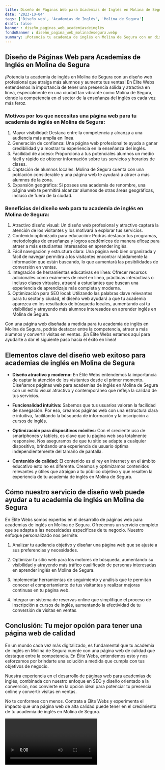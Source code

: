 ```yaml
---
title: Diseño de Páginas Web para Academias de Inglés en Molina de Segura
date: '2023-10-04'
tags: ['Diseño web', 'Academias de Inglés', 'Molina de Segura']
draft: false
banner : diseño_paginas_web_academiasdeinglés
fondoBanner : diseño_pagina_web_molinadesegura.webp
summary: ¡Potencia tu academia de inglés en Molina de Segura con un diseño web profesional que atraiga más alumnos y aumente tus ventas! En Élite Webs entendemos la importancia de tener una presencia sólida y atractiva en línea, especialmente en una ciudad tan vibrante como Molina de Segura, donde la competencia en el sector de la enseñanza del inglés es cada vez más feroz.
---
```


## Diseño de Páginas Web para Academias de Inglés en Molina de Segura

¡Potencia tu academia de inglés en Molina de Segura con un diseño web profesional que atraiga más alumnos y aumente tus ventas! En Élite Webs entendemos la importancia de tener una presencia sólida y atractiva en línea, especialmente en una ciudad tan vibrante como Molina de Segura, donde la competencia en el sector de la enseñanza del inglés es cada vez más feroz.

### Motivos por los que necesitas una página web para tu academia de inglés en Molina de Segura:

1. Mayor visibilidad: Destaca entre la competencia y alcanza a una audiencia más amplia en línea.
2. Generación de confianza: Una página web profesional te ayuda a ganar credibilidad y a mostrar tu experiencia en la enseñanza del inglés.
3. Facilidad de acceso: Proporciona a tus potenciales alumnos un medio fácil y rápido de obtener información sobre tus servicios y horarios de clases.
4. Captación de alumnos locales: Molina de Segura cuenta con una población considerable y una página web te ayudará a atraer a más alumnos de la zona.
5. Expansión geográfica: Si posees una academia de renombre, una página web te permitirá alcanzar alumnos de otras áreas geográficas, incluso de fuera de la ciudad.

### Beneficios del diseño web para tu academia de inglés en Molina de Segura:

1. Atractivo diseño visual: Un diseño web profesional y atractivo captará la atención de los visitantes y los motivará a explorar tus servicios.
2. Contenido optimizado para educación: Podrás destacar tus programas, metodologías de enseñanza y logros académicos de manera eficaz para atraer a más estudiantes interesados en aprender inglés.
3. Fácil navegación y estructura clara: Una página web bien organizada y fácil de navegar permitirá a los visitantes encontrar rápidamente la información que están buscando, lo que aumentará las posibilidades de conversión en ventas.
4. Integración de herramientas educativas en línea: Ofrecer recursos adicionales como exámenes de nivel en línea, prácticas interactivas o incluso clases virtuales, atraerá a estudiantes que buscan una experiencia de aprendizaje más completa y moderna.
5. Optimización para SEO local: Utilizando las palabras clave relevantes para tu sector y ciudad, el diseño web ayudará a que tu academia aparezca en los resultados de búsqueda locales, aumentando así tu visibilidad y atrayendo más alumnos interesados en aprender inglés en Molina de Segura.

Con una página web diseñada a medida para tu academia de inglés en Molina de Segura, podrás destacar entre la competencia, atraer a más alumnos y convertir visitas en ventas. ¡En Élite Webs estamos aquí para ayudarte a dar el siguiente paso hacia el éxito en línea!

<GifSeo />

<Cta />

## Elementos clave del diseño web exitoso para academias de inglés en Molina de Segura

- **Diseño atractivo y moderno:** En Élite Webs entendemos la importancia de captar la atención de los visitantes desde el primer momento. Diseñamos páginas web para academias de inglés en Molina de Segura con un estilo visual atractivo y contemporáneo que refleja la calidad de tus servicios.

- **Funcionalidad intuitiva:** Sabemos que tus usuarios valoran la facilidad de navegación. Por eso, creamos páginas web con una estructura clara e intuitiva, facilitando la búsqueda de información y la inscripción a cursos de inglés.

- **Optimización para dispositivos móviles:** Con el creciente uso de smartphones y tablets, es clave que tu página web sea totalmente responsive. Nos aseguramos de que tu sitio se adapte a cualquier dispositivo, brindando una experiencia de usuario óptima independientemente del tamaño de pantalla.

- **Contenido de calidad:** El contenido es el rey en internet y en el ámbito educativo esto no es diferente. Creamos y optimizamos contenidos relevantes y útiles que atraigan a tu público objetivo y que resalten la experiencia de tu academia de inglés en Molina de Segura.

## Cómo nuestro servicio de diseño web puede ayudar a tu academia de inglés en Molina de Segura

En Élite Webs somos expertos en el desarrollo de páginas web para academias de inglés en Molina de Segura. Ofrecemos un servicio completo que se adapta a las necesidades específicas de tu negocio. Nuestro enfoque personalizado nos permite:

1. Analizar tu audiencia objetivo y diseñar una página web que se ajuste a sus preferencias y necesidades.

2. Optimizar tu sitio web para los motores de búsqueda, aumentando su visibilidad y atrayendo más tráfico cualificado de personas interesadas en aprender inglés en Molina de Segura.

3. Implementar herramientas de seguimiento y análisis que te permitan conocer el comportamiento de tus visitantes y realizar mejoras continuas en tu página web.

4. Integrar un sistema de reservas online que simplifique el proceso de inscripción a cursos de inglés, aumentando la efectividad de tu conversión de visitas en ventas.

## Conclusión: Tu mejor opción para tener una página web de calidad

En un mundo cada vez más digitalizado, es fundamental que tu academia de inglés en Molina de Segura cuente con una página web de calidad que destaque entre la competencia. En Élite Webs, entendemos esto y nos esforzamos por brindarte una solución a medida que cumpla con tus objetivos de negocio.

Nuestra experiencia en el desarrollo de páginas web para academias de inglés, combinada con nuestro enfoque en SEO y diseño orientado a la conversión, nos convierte en la opción ideal para potenciar tu presencia online y convertir visitas en ventas.

No te conformes con menos. Contrata a Élite Webs y experimenta el impacto que una página web de alta calidad puede tener en el crecimiento de tu academia de inglés en Molina de Segura.

<Video />

<CtaBot job='Academias de Inglés' city='Molina de Segura'/>

<Gmaps query='Molina de Segura+españa+maps' />